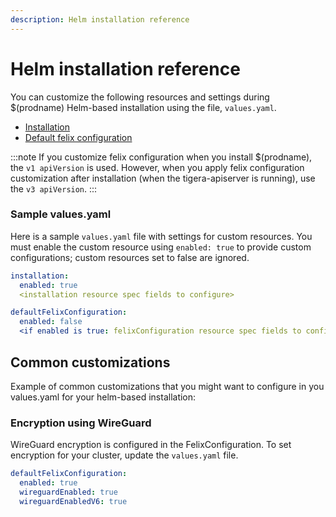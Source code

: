 ```yaml
---
description: Helm installation reference
---
```


# Helm installation reference

You can customize the following resources and settings during $(prodname) Helm-based installation using the file, `values.yaml`.

- [Installation](api.mdx#operator.tigera.io/v1.InstallationSpec)
- [Default felix configuration](../resources/felixconfig.mdx#spec)

:::note
If you customize felix configuration when you install $(prodname), the `v1 apiVersion` is used. However, when you apply
felix configuration customization after installation (when the tigera-apiserver is running), use the `v3 apiVersion`.
:::

### Sample values.yaml

Here is a sample `values.yaml` file with settings for custom resources. You must enable the custom resource using
`enabled: true` to provide custom configurations; custom resources set to false are ignored.

```yaml
installation:
  enabled: true
  <installation resource spec fields to configure>

defaultFelixConfiguration:
  enabled: false
  <if enabled is true: felixConfiguration resource spec fields to configure>
```

## Common customizations

Example of common customizations that you might want to configure in you values.yaml for your helm-based installation:

### Encryption using WireGuard
WireGuard encryption is configured in the FelixConfiguration. To set encryption for your cluster, update the `values.yaml` file.

```yaml
defaultFelixConfiguration:
  enabled: true
  wireguardEnabled: true
  wireguardEnabledV6: true
```